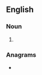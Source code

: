 ==English==

===Noun===
{{head|en|noun form}}

# {{plural of|en|ostruble}}

===Anagrams===
* {{anagrams|en|a=belorsstu|boulsters}}